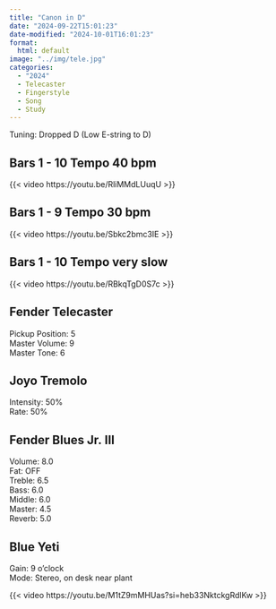 ```yaml
---
title: "Canon in D"
date: "2024-09-22T15:01:23"
date-modified: "2024-10-01T16:01:23"
format: 
  html: default
image: "../img/tele.jpg"
categories:
  - "2024"
  - Telecaster
  - Fingerstyle
  - Song
  - Study
---
```


Tuning: Dropped D (Low E-string to D)

## Bars 1 - 10 Tempo 40 bpm

{{< video https://youtu.be/RliMMdLUuqU >}}

## Bars 1 - 9 Tempo 30 bpm

{{< video https://youtu.be/Sbkc2bmc3IE >}}

## Bars 1 - 10 Tempo very slow

{{< video https://youtu.be/RBkqTgD0S7c >}}

## Fender Telecaster

Pickup Position: 5\
Master Volume: 9\
Master Tone: 6

## Joyo Tremolo

Intensity: 50%\
Rate: 50%

## Fender Blues Jr. III

Volume: 8.0\
Fat: OFF\
Treble: 6.5\
Bass: 6.0\
Middle: 6.0\
Master: 4.5\
Reverb: 5.0

## Blue Yeti

Gain: 9 o'clock\
Mode: Stereo, on desk near plant

{{< video https://youtu.be/M1tZ9mMHUas?si=heb33NktckgRdlKw >}}
